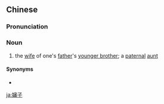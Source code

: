 {{also|婶子}}
==Chinese==
{{zh-forms|s=婶子}}

===Pronunciation===
{{zh-pron
|m=shěnzi
|c=sam2 zi2
|cat=n
}}

===Noun===
{{zh-noun}}

# the [[wife]] of one's [[father]]'s [[younger brother]]; a [[paternal]] [[aunt]]

====Synonyms====
* {{zh-l|嬸母}}

[[ja:嬸子]]